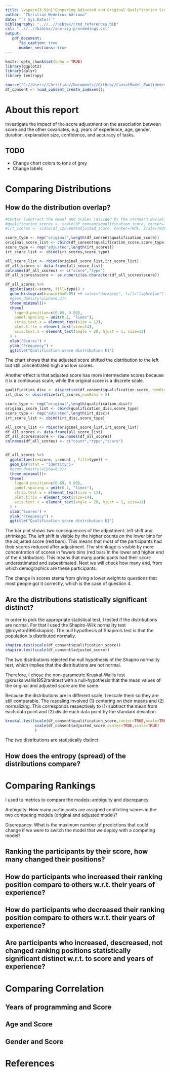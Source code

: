 ```yaml
---
title: \vspace{3.5in}"Comparing Adjusted and Original Qualification Score - Experiment-1"
author: "Christian Medeiros Adriano"
date: "`r Sys.Date()`"
bibliography: "..//..//bibtex//rmd_references.bib"
csl: "..//..//bibtex//acm-sig-proceedings.csl"
output:
   pdf_document:
      fig_caption: true
      number_sections: true
---
```

\newpage
\tableofcontents 
\listoffigures
\listoftables
\newpage 

    
```r
knitr::opts_chunk$set(echo = TRUE)
library(ggplot2)
library(dplyr)
library (entropy)

source("C://Users//Christian//Documents//GitHub//CausalModel_FaultUnderstanding//data_loaders//load_consent_create_indexes_E1.R")
df_consent <- load_consent_create_indexes();

```

# About this report

Investigate the impact of the score adjustment on the association between score and the other covariates, e.g, years of experience, age, gender, duration, explanation size, confidence, and accuracy of tasks.

## TODO
- Change chart colors to tons of grey
- Change labels

# Comparing Distributions

## How do the distribution overlap?

```r

#Center (subtract the mean) and Scales (divided by the standard deviation)
#qualification_scores <- scale(df_consent$qualification_score, center=TRUE, scale=TRUE)
#irt_scores <- scale(df_consent$adjusted_score, center=TRUE, scale=TRUE)

score_type <- rep("original",length(df_consent$qualification_score))
original_score_list <- cbind(df_consent$qualification_score,score_type)
score_type <- rep("adjusted",length(irt_scores))
irt_score_list <- cbind(irt_scores,score_type)

all_score_list <- rbind(original_score_list,irt_score_list)
df_all_scores <- data.frame(all_score_list)
colnames(df_all_scores) <- c("score","type")
df_all_scores$score <- as.numeric(as.character(df_all_scores$score))

df_all_scores %>%
  ggplot(aes(x=score, fill=type)) +
  geom_histogram(binwidth=0.05) +# color="darkgrey", fill="lightblue") +
  #geom_density(alpha=0.3)+
  theme_minimal()+
  theme(
    legend.position=c(0.85, 0.90),
    panel.spacing = unit(0.1, "lines"),
    strip.text.x = element_text(size = 12),
    plot.title = element_text(size=14),
    axis.text.x = element_text(angle = 20, hjust = 1, size=12)
  ) +
  xlab("Scores") +
  ylab("Frequency") +
  ggtitle("Qualification score distribution E1") 

```

The chart shows that the adjusted score shifted the distribution to the left
but still concentrated high and low scores.

Another effect is that adjusted score has more intermediate scores because it is a continuous scale, while the original score is a discrete scale. 

```r
qualification_disc <- discretize(df_consent$qualification_score, numBins = 5)
irt_disc <- discretize(irt_scores,numBins = 5)

score_type <- rep("original",length(qualification_disc))
original_score_list <- cbind(qualification_disc,score_type)
score_type <- rep("adjusted",length(irt_disc))
irt_score_list <- cbind(irt_disc,score_type)

all_score_list <- rbind(original_score_list,irt_score_list)
df_all_scores <- data.frame(all_score_list)
df_all_scores$score <- row.names(df_all_scores)
colnames(df_all_scores) <- c("count","type","score")


df_all_scores %>%
  ggplot(aes(x=score, y=count , fill=type)) +
  geom_bar(stat = "identity")+ 
  #geom_density(alpha=0.3)+
  theme_minimal()+
  theme(
    legend.position=c(0.85, 0.90),
    panel.spacing = unit(0.1, "lines"),
    strip.text.x = element_text(size = 12),
    plot.title = element_text(size=14),
    axis.text.x = element_text(angle = 20, hjust = 1, size=12)
  ) +
  xlab("Scores") +
  ylab("Frequency") +
  ggtitle("Qualification score distribution E1") 


```

The bar plot shows two consequences of the adjustment: left shift and shrinkage. The left shift is visible by the higher counts on the lower bins for the adjusted score (red bars). This means that most of the participants had their scores reduced after adjustment. The shrinkage is visible by more concentration of scores in  fewers bins (red bars in the lower and higher end of the distribution). This means that many participants had their score underestimated and subestimated. Next we will check how many and, from which demographics are these participants.

The change in scores stems from giving a lower weight to questions that most people
got it correctly, which is the case of question 4.


## Are the distributions statistically significant distinct?
In order to pick the appropriate statistical test, I tested if the distributions are normal. For that I used the Shapiro-Wilk normality test (@royston1995shapiro). The null hypothesis of Shapiro's test is that the population is distributed normally.


```r
shapiro.test(scale(df_consent$qualification_score))
shapiro.test(scale(df_consent$adjusted_score))
```
The two distributions rejected the null hypothesis of the Shapiro normality test, which implies that the distributions are not normal.

Therefore, I chose the non-parametric Kruskal-Wallis test @kruskalwallis1952ranktest with a null-hypothesis that the mean values of the original and adjusted score are the same.

Because the distributions are in different scale, I rescale them so they are still comparable. The rescaling involved (1) centering on their means and (2) normalizing. This corresponds respectively to (1) subtract the mean from each data point and (2) divide each data point by the standard deviation.


```r
kruskal.test(scale(df_consent$qualification_score,center=TRUE,scale=TRUE),
             scale(df_consent$adjusted_score,center=TRUE,scale=TRUE)
             )
```

The two distributions are statistically distinct. 

## How does the entropy (spread) of the distributions compare?


# Comparing Rankings

I used to metrics to compare the models: ambiguity and discrepancy.

Ambiguity: How many participants are assigned conflicting scores in the two competing models (original and adjusted model)?

Discrepancy: What is the maximum number of predictions
that could change if we were to switch the model that we
deploy with a competing model?

## Ranking the participants by their score, how many changed their positions? 

## How do participants who increased their ranking position compare to others w.r.t. their years of experience?

## How do participants who decreased their ranking position compare to others w.r.t. their years of experience?

## Are participants who increased, descreased, not changed ranking positions statistically significant distinct w.r.t. to score and years of experience?

# Comparing Correlation
## Years of programming and Score 
## Age and Score 
## Gender and Score

# References

